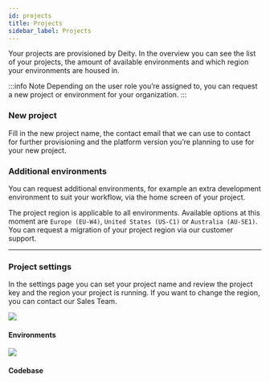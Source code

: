 ```yaml
---
id: projects
title: Projects
sidebar_label: Projects
---
```




Your projects are provisioned by Deity. In the overview you can see the list of your projects, the amount of available environments and which region your environments are housed in.

:::info Note
Depending on the user role you’re assigned to, you can request a new project or environment for your organization.
:::

### New project
Fill in the new project name, the contact email that we can use to contact for further provisioning and the platform version you’re planning to use for your new project.

### Additional environments
You can request additional environments, for example an extra development environment to suit your workflow, via the home screen of your project.

The project region is applicable to all environments. Available options at this moment are `Europe (EU-W4)`, `United States (US-C1)` or `Australia (AU-SE1)`. You can request a migration of your project region via our customer support.


---


### Project settings
In the settings page you can set your project name and review the project key and the region your project is running. If you want to change the region, you can contact our Sales Team. 

<div className="flex mb80 brighten">
  <Card to="/console/settings/environments">
    <img src="/img/icons/cloud.svg" />
    <h4>Environments</h4>
    <p></p>
  </Card>
  <Card to="/console/settings/codebase">
    <img src="/img/icons/gitfork.svg" />
    <h4>Codebase</h4>
    <p></p>
  </Card>
</div>